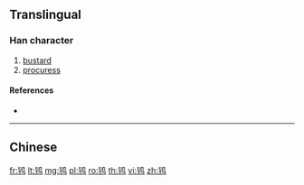 {{character info/new}}
{{also|鴇}}
==Translingual==

===Han character===
{{Han char|rn=196|rad=鸟|as=04|sn=9|four=|canj=PJPYM}}

# [[bustard]]
# [[procuress]]

====References====
* {{Han ref|kx=1505.141|hdz=74620.090|uh=9E28|ud=40488}}

----

==Chinese==
{{zh-see|鴇}}

[[fr:鸨]]
[[lt:鸨]]
[[mg:鸨]]
[[pl:鸨]]
[[ro:鸨]]
[[th:鸨]]
[[vi:鸨]]
[[zh:鸨]]